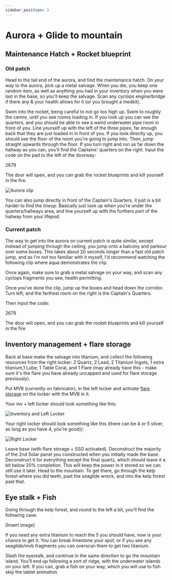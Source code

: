 ```yaml
---
sidebar_position: 3
---
```


# Aurora + Glide to mountain

## Maintenance Hatch + Rocket blueprint

### Old patch

Head to the tail end of the aurora, and find the maintenance hatch. On your way to the aurora, pick up a metal salvage. When you die, you keep one random item, as well as anything you had in your inventory when you were last in the base, so you'll keep the salvage. Scan any cyclops engine/bridge if there any & your health allows for it (or you brought a medkit).

<YouTubeVideo videoId="uN41z5_tkk0" />

Swim into the rocket, being careful to not go too high up. Swim to roughly the centre, until you see rooms loading in. If you look up you can see the quarters, and you should be able to see a weird underwater pipe room in front of you. Line yourself up with the left of the three pipes, far enough back that they are just loaded in in front of you. If you look directly up, you should see the floor of the room you're going to jump into. Then, jump straight upwards through the floor. If you turn right and run as far down the hallway as you can, you'll find the Captains' quarters on the right. Input the code on the pad to the left of the doorway:

2679

The door will open, and you can grab the rocket blueprints and kill yourself in the fire.

![Aurora clip](./media/aurora-clip.png)

You can also jump directly in front of the Captain's Quarters, it just is a bit harder to find the lineup. Basically just look up when you're under the quarters/hallways area, and line yourself up with the furthers part of the hallway from your lifepod.

### Current patch

The way to get into the aurora on current patch is quite similar, except instead of jumping through the ceiling, you jump onto a balcony and parkour over some boxes. This takes about 20 seconds longer than a fast old patch jump, and as I'm not too familiar with it myself, I'd recommend watching the following clip where aqua demonstrates the clip.

Once again, make sure to grab a metal salvage on your way, and scan any cyclops fragments you see, health permitting.

<YouTubeVideo videoId="3v_LWCobVOg" />

Once you've done the clip, jump up the boxes and head down the corridor. Turn left, and the farthest room on the right is the Captain's Quarters.

Then input the code:

2679

The door will open, and you can grab the rocket blueprints and kill yourself in the fire.

## Inventory management + flare storage

Back at base make the salvage into titanium, and collect the following resources from the right locker: 2 Quartz, 2 Lead, 2 Titanium Ingots, 1 extra titanium,1 Lube, 1 Table Coral, and 1 Flare (may already have this - make sure it's the flare you have already uncapped and used for flare storage previously).

Put MVB (currently on fabricator), in the left locker and activate [flare storage](./flare-storage-sandstone-loop-2#flare-storage) on the locker with the MVB in it.

Your inv + left locker should look something like this:

![Inventory and Left Locker](./media/aurora-inventory.png)

Your right locker should look something like this (there can be 4 or 5 silver, as long as you have 4, you're good)):

![Right Locker](./media/aurora-right-locker.png)

Leave base (with flare storage + SSG activated). Deconstruct the majority of the 2nd Solar panel you constructed when you initially made the base. Deconstruct it for everything except the final quartz, which should leave it a bit below 20% completion. This will keep the power in it stored so we can still use it later. Head to the mountain. To get there, go through the kelp forest where you did teeth, past the seaglide wreck, and into the kelp forest past that.

## Eye stalk + Fish

Going through the kelp forest, and round to the left a bit, you'll find the following cave:

[Insert image]

If you need any extra titanium to reach the 5 you should have, now is your chance to get it. You can break limestone your spot, or if you see any seaglide/mvb fragments you can overscan them to get two titanium.

Slash the eyestalk, and continue in the same direction to go the mountain island. You'll end up following a sort of ridge, with the underwater islands on your left. If you can, grab a fish on your way, which you will use to fish skip the tablet animation.
